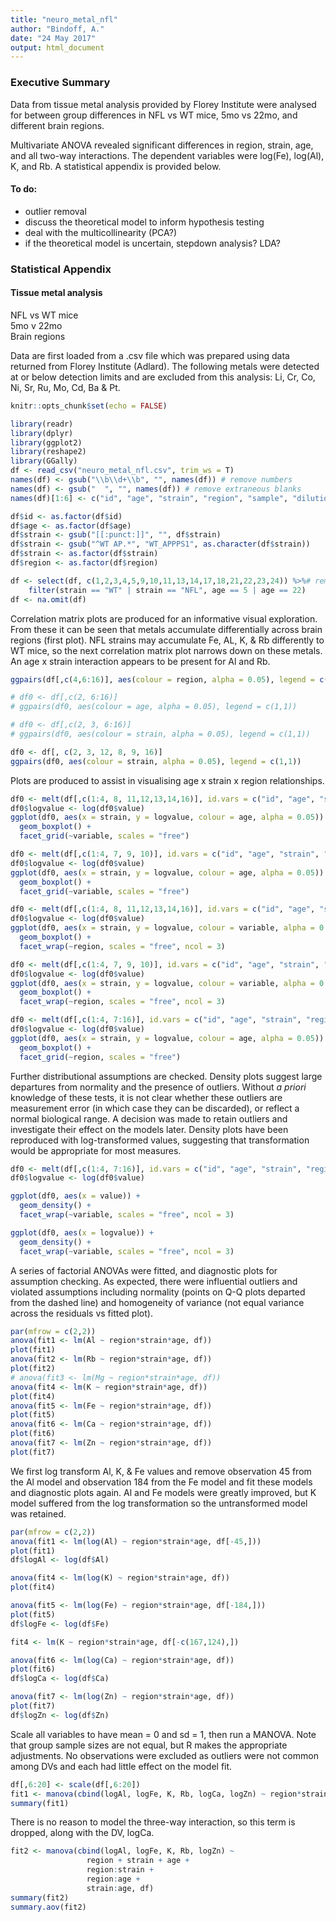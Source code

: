 ```yaml
---
title: "neuro_metal_nfl"
author: "Bindoff, A."
date: "24 May 2017"
output: html_document
---
```


### Executive Summary

Data from tissue metal analysis provided by Florey Institute were analysed for between group differences in NFL vs WT mice, 5mo vs 22mo, and different brain regions.

Multivariate ANOVA revealed significant differences in region, strain, age, and all two-way interactions. The dependent variables were log(Fe), log(Al), K, and Rb. A statistical appendix is provided below.

#### To do:

- outlier removal
- discuss the theoretical model to inform hypothesis testing
- deal with the multicollinearity (PCA?)
- if the theoretical model is uncertain, stepdown analysis? LDA?

### Statistical Appendix

#### Tissue metal analysis

NFL vs WT mice  
5mo v 22mo  
Brain regions  

Data are first loaded from a .csv file which was prepared using data returned from Florey Institute (Adlard). The following metals were detected at or below detection limits and are excluded from this analysis: Li, Cr,  Co, Ni, Sr, Ru,  Mo, Cd, Ba & Pt.   



```r
knitr::opts_chunk$set(echo = FALSE)
```

```r
library(readr)
library(dplyr)
library(ggplot2)
library(reshape2)
library(GGally)
df <- read_csv("neuro_metal_nfl.csv", trim_ws = T)
names(df) <- gsub("\\b\\d+\\b", "", names(df)) # remove numbers
names(df) <- gsub("  ", "", names(df)) # remove extraneous blanks
names(df)[1:6] <- c("id", "age", "strain", "region", "sample", "dilution")

df$id <- as.factor(df$id)
df$age <- as.factor(df$age)
df$strain <- gsub("[[:punct:]]", "", df$strain)
df$strain <- gsub("^WT AP.*", "WT_APPPS1", as.character(df$strain))
df$strain <- as.factor(df$strain)
df$region <- as.factor(df$region)

df <- select(df, c(1,2,3,4,5,9,10,11,13,14,17,18,21,22,23,24)) %>%# remove metals at or below detection limit
    filter(strain == "WT" | strain == "NFL", age == 5 | age == 22)
df <- na.omit(df)

```

  
Correlation matrix plots are produced for an informative visual exploration. From these it can be seen that metals accumulate differentially across brain regions (first plot). NFL strains may accumulate Fe, AL, K, & Rb differently to WT mice, so the next correlation matrix plot narrows down on these metals. An age x strain interaction appears to be present for Al and Rb.  


```r

ggpairs(df[,c(4,6:16)], aes(colour = region, alpha = 0.05), legend = c(1,1))

# df0 <- df[,c(2, 6:16)]
# ggpairs(df0, aes(colour = age, alpha = 0.05), legend = c(1,1))

# df0 <- df[,c(2, 3, 6:16)]
# ggpairs(df0, aes(colour = strain, alpha = 0.05), legend = c(1,1))

df0 <- df[, c(2, 3, 12, 8, 9, 16)]
ggpairs(df0, aes(colour = strain, alpha = 0.05), legend = c(1,1))


```
  
  
Plots are produced to assist in visualising age x strain x region relationships.

```r


df0 <- melt(df[,c(1:4, 8, 11,12,13,14,16)], id.vars = c("id", "age", "strain", "region"))
df0$logvalue <- log(df0$value)
ggplot(df0, aes(x = strain, y = logvalue, colour = age, alpha = 0.05)) +
  geom_boxplot() +
  facet_grid(~variable, scales = "free")

df0 <- melt(df[,c(1:4, 7, 9, 10)], id.vars = c("id", "age", "strain", "region"))
df0$logvalue <- log(df0$value)
ggplot(df0, aes(x = strain, y = logvalue, colour = age, alpha = 0.05)) +
  geom_boxplot() +
  facet_grid(~variable, scales = "free")

df0 <- melt(df[,c(1:4, 8, 11,12,13,14,16)], id.vars = c("id", "age", "strain", "region"))
df0$logvalue <- log(df0$value)
ggplot(df0, aes(x = strain, y = logvalue, colour = variable, alpha = 0.05)) +
  geom_boxplot() +
  facet_wrap(~region, scales = "free", ncol = 3)

df0 <- melt(df[,c(1:4, 7, 9, 10)], id.vars = c("id", "age", "strain", "region"))
df0$logvalue <- log(df0$value)
ggplot(df0, aes(x = strain, y = logvalue, colour = variable, alpha = 0.05)) +
  geom_boxplot() +
  facet_wrap(~region, scales = "free", ncol = 3)

df0 <- melt(df[,c(1:4, 7:16)], id.vars = c("id", "age", "strain", "region"))
df0$logvalue <- log(df0$value)
ggplot(df0, aes(x = strain, y = logvalue, colour = age, alpha = 0.05)) +
  geom_boxplot() +
  facet_grid(~region, scales = "free")


```


Further distributional assumptions are checked.  Density plots suggest large departures from normality and the presence of outliers. Without *a priori* knowledge of these tests, it is not clear whether these outliers are measurement error (in which case they can be discarded), or reflect a normal biological range. A decision was made to retain outliers and investigate their effect on the models later. Density plots have been reproduced with log-transformed values, suggesting that transformation would be appropriate for most measures.

```r
df0 <- melt(df[,c(1:4, 7:16)], id.vars = c("id", "age", "strain", "region"))
df0$logvalue <- log(df0$value)

ggplot(df0, aes(x = value)) +
  geom_density() +
  facet_wrap(~variable, scales = "free", ncol = 3)

ggplot(df0, aes(x = logvalue)) +
  geom_density() +
  facet_wrap(~variable, scales = "free", ncol = 3)


```

A series of factorial ANOVAs were fitted, and diagnostic plots for assumption checking. As expected, there were influential outliers and violated assumptions including normality (points on Q-Q plots departed from the dashed line) and homogeneity of variance (not equal variance across the residuals vs fitted plot).

```r
par(mfrow = c(2,2))
anova(fit1 <- lm(Al ~ region*strain*age, df))
plot(fit1)
anova(fit2 <- lm(Rb ~ region*strain*age, df))
plot(fit2)
# anova(fit3 <- lm(Mg ~ region*strain*age, df))
anova(fit4 <- lm(K ~ region*strain*age, df))
plot(fit4)
anova(fit5 <- lm(Fe ~ region*strain*age, df))
plot(fit5)
anova(fit6 <- lm(Ca ~ region*strain*age, df))
plot(fit6)
anova(fit7 <- lm(Zn ~ region*strain*age, df))
plot(fit7)


```



We first log transform Al, K, & Fe values and remove observation 45 from the Al model and observation 184 from the Fe model and fit these models and diagnostic plots again. Al and Fe models were greatly improved, but K model suffered from the log transformation so the untransformed model was retained.

```r
par(mfrow = c(2,2))
anova(fit1 <- lm(log(Al) ~ region*strain*age, df[-45,]))
plot(fit1)
df$logAl <- log(df$Al)

anova(fit4 <- lm(log(K) ~ region*strain*age, df))
plot(fit4)

anova(fit5 <- lm(log(Fe) ~ region*strain*age, df[-184,]))
plot(fit5)
df$logFe <- log(df$Fe)

fit4 <- lm(K ~ region*strain*age, df[-c(167,124),])

anova(fit6 <- lm(log(Ca) ~ region*strain*age, df))
plot(fit6)
df$logCa <- log(df$Ca)

anova(fit7 <- lm(log(Zn) ~ region*strain*age, df))
plot(fit7)
df$logZn <- log(df$Zn)

```

Scale all variables to have mean = 0 and sd = 1, then run a MANOVA. Note that group sample sizes are not equal, but R makes the appropriate adjustments. No observations were excluded as outliers were not common among DVs and each had little effect on the model fit.

```r
df[,6:20] <- scale(df[,6:20])
fit1 <- manova(cbind(logAl, logFe, K, Rb, logCa, logZn) ~ region*strain*age, df)
summary(fit1)

```
  
There is no reason to model the three-way interaction, so this term is dropped, along with the DV, logCa.

```r
fit2 <- manova(cbind(logAl, logFe, K, Rb, logZn) ~ 
                 region + strain + age +
                 region:strain +
                 region:age +
                 strain:age, df)
summary(fit2)
summary.aov(fit2)

```

